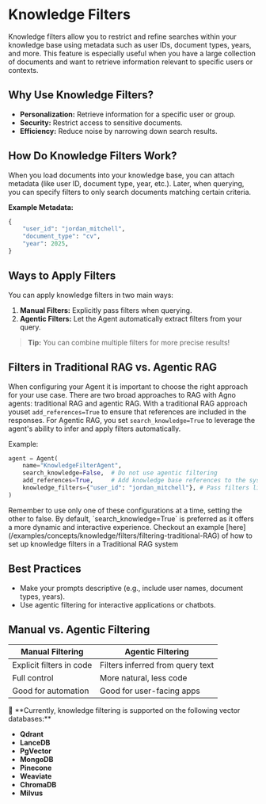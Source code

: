 # Knowledge Filters

Knowledge filters allow you to restrict and refine searches within your knowledge base using metadata such as user IDs, document types, years, and more. This feature is especially useful when you have a large collection of documents and want to retrieve information relevant to specific users or contexts.

## Why Use Knowledge Filters?

- **Personalization:** Retrieve information for a specific user or group.
- **Security:** Restrict access to sensitive documents.
- **Efficiency:** Reduce noise by narrowing down search results.

## How Do Knowledge Filters Work?

When you load documents into your knowledge base, you can attach metadata (like user ID, document type, year, etc.). Later, when querying, you can specify filters to only search documents matching certain criteria.

**Example Metadata:**
```python
{
    "user_id": "jordan_mitchell",
    "document_type": "cv",
    "year": 2025,
}
```

## Ways to Apply Filters

You can apply knowledge filters in two main ways:
1. **Manual Filters:** Explicitly pass filters when querying.
2. **Agentic Filters:** Let the Agent automatically extract filters from your query.

> **Tip:** You can combine multiple filters for more precise results!

## Filters in Traditional RAG vs. Agentic RAG

When configuring your Agent it is important to choose the right approach for your use case. There are two broad approaches to RAG with Agno agents: traditional RAG and agentic RAG. With a traditional RAG approach youset `add_references=True` to ensure that references are included in the responses. For Agentic RAG, you set `search_knowledge=True` to leverage the agent's ability to infer and apply filters automatically. 

Example:
```python
agent = Agent(
    name="KnowledgeFilterAgent",
    search_knowledge=False,  # Do not use agentic filtering
    add_references=True,     # Add knowledge base references to the system prompt
    knowledge_filters={"user_id": "jordan_mitchell"}, # Pass filters like this
)
```

<Check> 
Remember to use only one of these configurations at a time, setting the other to false. By default, `search_knowledge=True` is preferred as it offers a more dynamic and interactive experience.
Checkout an example [here](/examples/concepts/knowledge/filters/filtering-traditional-RAG) of how to set up knowledge filters in a Traditional RAG system
</Check>

## Best Practices

- Make your prompts descriptive (e.g., include user names, document types, years).
- Use agentic filtering for interactive applications or chatbots.

## Manual vs. Agentic Filtering

| Manual Filtering | Agentic Filtering |
|------------------|------------------|
| Explicit filters in code | Filters inferred from query text |
| Full control | More natural, less code |
| Good for automation | Good for user-facing apps |

<Note>
🚦 **Currently, knowledge filtering is supported on the following vector databases:**

- **Qdrant**
- **LanceDB**
- **PgVector**
- **MongoDB**
- **Pinecone**
- **Weaviate**
- **ChromaDB**
- **Milvus**
</Note>
